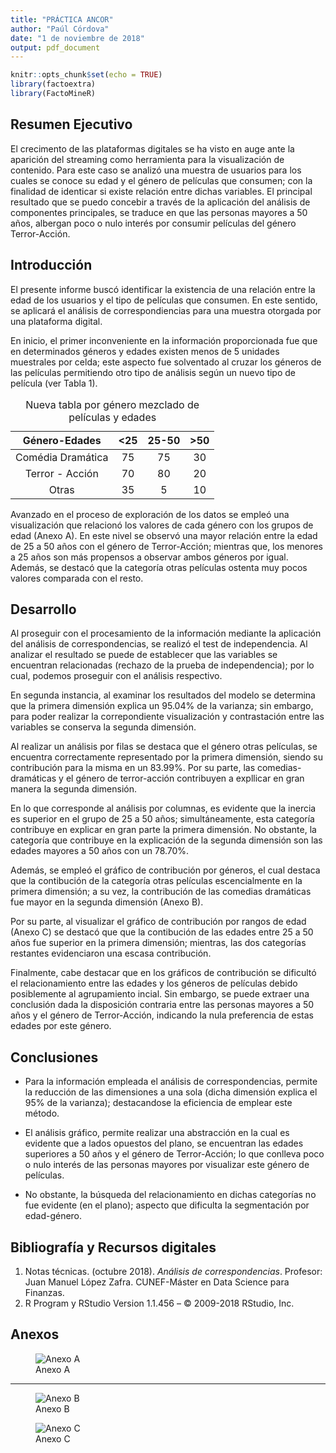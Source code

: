 ```yaml
---
title: "PRÁCTICA ANCOR"
author: "Paúl Córdova"
date: "1 de noviembre de 2018"
output: pdf_document
---
```


```r
knitr::opts_chunk$set(echo = TRUE)
library(factoextra)
library(FactoMineR)
```

## Resumen Ejecutivo

El crecimento de las plataformas digitales se ha visto en auge ante la aparición del streaming como herramienta para la visualización de contenido. Para este caso se analizó una muestra de usuarios para los cuales se conoce su edad y el género de películas que consumen; con la finalidad de identicar si existe relación entre dichas variables. El principal resultado que se puedo concebir a través de la aplicación del análisis de componentes principales, se traduce en que las personas mayores a 50 años, albergan poco o nulo interés por consumir películas del género Terror-Acción. 

## Introducción

El presente informe buscó identificar la existencia de una relación entre la edad de los usuarios y el tipo de películas que consumen. En este sentido, se aplicará el análisis de correspondiencias para una muestra otorgada por una plataforma digital.

En inicio, el primer inconveniente en la información proporcionada fue que en determinados géneros y edades existen menos de 5 unidades muestrales por celda; este aspecto fue solventado al cruzar los géneros de las películas permitiendo otro tipo de análisis según un nuevo tipo de película (ver Tabla 1).

: Nueva tabla por género mezclado de películas y edades

|   Género-Edades   	| <25 	| 25-50 	| >50 	|
|:-----------------:	|:---:	|:-----:	|:---:	|
| Comédia Dramática 	|  75 	|   75  	|  30 	|
|  Terror - Acción  	|  70 	|   80  	|  20 	|
|       Otras       	|  35 	|   5   	|  10 	|


Avanzado en el proceso de exploración de los datos se empleó una visualización que relacionó los valores de cada género con los grupos de edad (Anexo A). En este nivel se observó una mayor relación entre la edad de 25 a 50 años con el género de Terror-Acción; mientras que, los menores a 25 años son más propensos a observar ambos géneros por igual. Además, se destacó que la categoría otras películas ostenta muy pocos valores comparada con el resto.

## Desarrollo

Al proseguir con el procesamiento de la información mediante la aplicación del análisis de correspondencias, se realizó el test de independencia. Al analizar el resultado se puede de establecer que las variables se encuentran relacionadas (rechazo de la prueba de independencia); por lo cual, podemos proseguir con el análisis respectivo.

En segunda instancia, al examinar los resultados del modelo se determina que la primera dimensión explica un 95.04% de la varianza; sin embargo, para poder realizar la correpondiente visualización y contrastación entre las variables se conserva la segunda dimensión.

\newpage

Al realizar un análisis por filas se destaca que el género otras películas, se encuentra correctamente representado por la primera dimensión, siendo su contribución para la misma en un 83.99%. Por su parte, las comedias-dramáticas y el género de terror-acción contribuyen a expllicar en gran manera la segunda dimensión.

En lo que corresponde al análisis por columnas, es evidente que la inercia es superior en el grupo de 25 a 50 años; simultáneamente, esta categoría contribuye en explicar en gran parte la primera dimensión. No obstante, la categoría que contribuye en la explicación de la segunda dimensión son las edades mayores a 50 años con un 78.70%.

Además, se empleó el gráfico de contribución por géneros, el cual destaca que la contibución de la categoría otras películas escencialmente en la primera dimensión; a su vez, la contribución de las comedias dramáticas fue mayor en la segunda dimensión (Anexo B).

Por su parte, al visualizar el gráfico de contribución por rangos de edad (Anexo C) se destacó que que la contibución de las edades entre 25 a 50 años fue superior en la primera dimensión; mientras, las dos categorías restantes evidenciaron una escasa contribución.

Finalmente, cabe destacar que en los gráficos de contribución se dificultó el relacionamiento entre las edades y los géneros de películas debido posiblemente al agrupamiento incial. Sin embargo, se puede extraer una conclusión dada la disposición contraria entre las personas mayores a 50 años y el género de Terror-Acción, indicando la nula preferencia de estas edades por este género.

## Conclusiones

- Para la información empleada el análisis de correspondencias, permite la reducción de las dimensiones a una sola (dicha dimensión explica el 95% de la varianza); destacandose la eficiencia de emplear este método.

- El análisis gráfico, permite realizar una abstracción en la cual es evidente que a lados opuestos del plano, se encuentran las edades superiores a 50 años y el género de Terror-Acción; lo que conlleva poco o nulo interés de las personas mayores por visualizar este género de películas.

- No obstante, la búsqueda del relacionamiento en dichas categorías no fue evidente (en el plano); aspecto que dificulta la segmentación por edad-género.

## Bibliografía y Recursos digitales

1. Notas técnicas. (octubre 2018). *Análisis de correspondencias*. Profesor: Juan Manuel López Zafra. CUNEF-Máster en Data Science para Finanzas.
2. R Program y RStudio Version 1.1.456 – © 2009-2018 RStudio, Inc.

## Anexos


\newpage


![Anexo A](Plot1.png)

\newpage

---

![Anexo B](Plot2.png)

\newpage


![Anexo C](Plot3.png)

